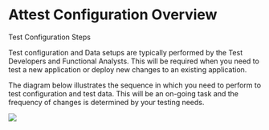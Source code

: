 # Attest Configuration Overview

Test Configuration Steps

Test configuration and Data setups are typically performed by the Test Developers and Functional Analysts. This will be required when you need to test a new application or deploy new changes to an existing application.

The diagram below illustrates the sequence in which you need to perform to test configuration and test data. This will be an on-going task and the frequency of changes is determined by your testing needs.

<Frame width="auto" height="auto" >
  <img src="../docs_image/configoverview.png"  />
</Frame>

